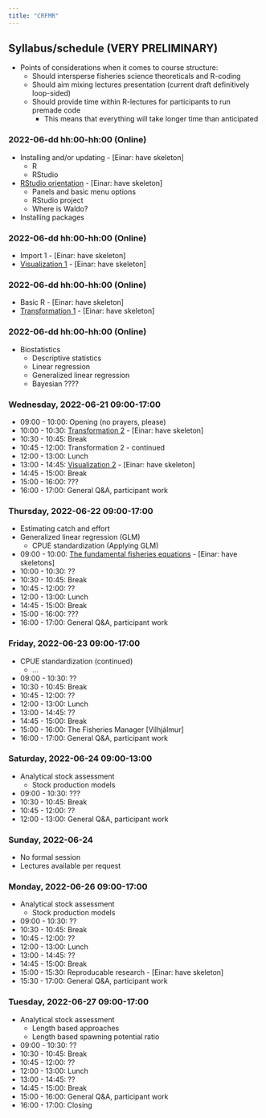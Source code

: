 ```yaml
---
title: "CRFMR"
---
```


## Syllabus/schedule (VERY PRELIMINARY)

* Points of considerations when it comes to course structure:
  * Should intersperse fisheries science theoreticals and R-coding
  * Should aim mixing lectures presentation (current draft definitively loop-sided)
  * Should provide time within R-lectures for participants to run premade code
    * This means that everything will take longer time than anticipated
  

### 2022-06-dd hh:00-hh:00 (Online)

* Installing and/or updating - [Einar: have skeleton]
  * R
  * RStudio
* [RStudio orientation](intro.qmd) - [Einar: have skeleton]
  * Panels and basic menu options
  * RStudio project
  * Where is Waldo?
* Installing packages

### 2022-06-dd hh:00-hh:00 (Online)

* Import 1 - [Einar: have skeleton]
* [Visualization 1](ggplot1.qmd) - [Einar: have skeleton]

### 2022-06-dd hh:00-hh:00 (Online)

* Basic R - [Einar: have skeleton]
* [Transformation 1](transformation1.qmd) - [Einar: have skeleton]

### 2022-06-dd hh:00-hh:00 (Online)

* Biostatistics
  * Descriptive statistics
  * Linear regression
  * Generalized linear regression
  * Bayesian ????

### Wednesday, 2022-06-21 09:00-17:00

* 09:00 - 10:00: Opening (no prayers, please)
* 10:00 - 10:30: [Transformation 2](transformation1.qmd) - [Einar: have skeleton]
* 10:30 - 10:45: Break
* 10:45 - 12:00: Transformation 2 - continued
* 12:00 - 13:00: Lunch
* 13:00 - 14:45: [Visualization 2](ggplot1.qmd) - [Einar: have skeleton]
* 14:45 - 15:00: Break
* 15:00 - 16:00: ???
* 16:00 - 17:00: General Q&A, participant work

### Thursday, 2022-06-22 09:00-17:00

* Estimating catch and effort
* Generalized linear regression (GLM)
  * CPUE standardization (Applying GLM)

* 09:00 - 10:00: [The fundamental fisheries equations](https://heima.hafro.is/~einarhj/CFB) - [Einar: have skeletons]
* 10:00 - 10:30: ??
* 10:30 - 10:45: Break
* 10:45 - 12:00: ??
* 12:00 - 13:00: Lunch
* 14:45 - 15:00: Break
* 15:00 - 16:00: ???
* 16:00 - 17:00: General Q&A, participant work

### Friday, 2022-06-23 09:00-17:00

* CPUE standardization (continued)
  * ...


* 09:00 - 10:30: ??
* 10:30 - 10:45: Break
* 10:45 - 12:00: ??
* 12:00 - 13:00: Lunch
* 13:00 - 14:45: ??
+ 14:45 - 15:00: Break
* 15:00 - 16:00: The Fisheries Manager [Vilhjálmur]
* 16:00 - 17:00: General Q&A, participant work

### Saturday, 2022-06-24 09:00-13:00

* Analytical stock assessment
  * Stock production models

* 09:00 - 10:30: ???
* 10:30 - 10:45: Break
* 10:45 - 12:00: ??
* 12:00 - 13:00: General Q&A, participant work

### Sunday, 2022-06-24

* No formal session
* Lectures available per request

### Monday, 2022-06-26 09:00-17:00

* Analytical stock assessment
  * Stock production models

* 09:00 - 10:30: ??
* 10:30 - 10:45: Break
* 10:45 - 12:00: ??
* 12:00 - 13:00: Lunch
* 13:00 - 14:45: ??
* 14:45 - 15:00: Break
* 15:00 - 15:30: Reproducable research - [Einar: have skeleton]
* 15:30 - 17:00: General Q&A, participant work

### Tuesday, 2022-06-27 09:00-17:00

* Analytical stock assessment
  * Length based approaches
  * Length based spawning potential ratio

* 09:00 - 10:30: ??
* 10:30 - 10:45: Break
* 10:45 - 12:00: ??
* 12:00 - 13:00: Lunch
* 13:00 - 14:45: ??
* 14:45 - 15:00: Break
* 15:00 - 16:00: General Q&A, participant work
* 16:00 - 17:00: Closing

